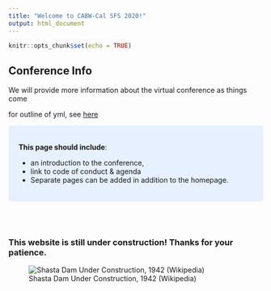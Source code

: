 ```yaml
---
title: "Welcome to CABW-Cal SFS 2020!"
output: html_document
---
```


```r
knitr::opts_chunk$set(echo = TRUE)
```

## Conference Info

We will provide more information about the virtual conference as things come

for outline of yml, see [here](https://github.com/rstudio/rmarkdown/blob/master/pkgdown/_pkgdown.yml)

<style>
div.blue { background-color:#e6f0ff; border-radius: 5px; padding: 20px;}
</style>
<div class = "blue">
**This page should include**:  

 - an introduction to the conference, 
 - link to code of conduct & agenda
 - Separate pages can be added in addition to the homepage.
</div>

<br>
<br>

### **This website is still under construction! Thanks for your patience.**

![Shasta Dam Under Construction, 1942 (Wikipedia)](https://upload.wikimedia.org/wikipedia/commons/b/b2/Shasta_dam_under_construction_new_edit.jpg)